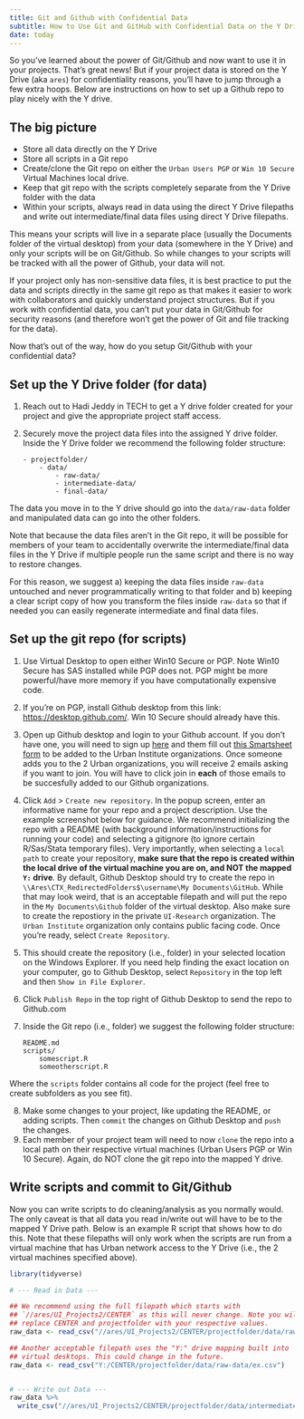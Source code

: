 ```yaml
---
title: Git and Github with Confidential Data 
subtitle: How to Use Git and GitHub with Confidential Data on the Y Drive (Ares Drive) 
date: today
---
```


So you've learned about the power of Git/Github and now want to use it in your projects. That's great news! But if your project data is stored on the Y Drive (aka `ares`) for confidentiality reasons, you'll have to jump through a few extra hoops. Below are instructions on how to set up a Github repo to play nicely with the Y drive.

## The big picture
-   Store all data directly on the Y Drive
-   Store all scripts in a Git repo
-   Create/clone the Git repo on either the `Urban Users PGP` or `Win 10 Secure` Virtual Machines local drive. 
-   Keep that git repo with the scripts completely separate from the Y Drive folder with the data
-   Within your scripts, always read in data using the direct Y Drive
    filepaths and write out intermediate/final data files using direct Y
    Drive filepaths.

This means your scripts will live in a separate place (usually the Documents folder of the virtual desktop) from your data (somewhere in the Y Drive) and only your scripts will be on Git/Github. So while changes to your scripts will be tracked with all the power of Github, your data will not. 

If your project only has non-sensitive data files, it is best practice to put the data and scripts directly in the same git repo as that makes it easier to work with collaborators and quickly understand project structures. But if you work with confidential data, you can't put your data in Git/Github for security reasons (and therefore won't get the power of Git and file tracking for the data).

Now that's out of the way, how do you setup Git/Github with your confidential data?

## Set up the Y Drive folder (for data)

1)  Reach out to Hadi Jeddy in TECH to get a Y drive folder created for
    your project and give the appropriate project staff access.

2)  Securely move the project data files into the assigned Y drive
    folder. Inside the Y Drive folder we recommend the following folder
    structure:

    ```
    - projectfolder/
        - data/
            - raw-data/
            - intermediate-data/
            - final-data/
    ```

The data you move in to the Y drive should go into the `data/raw-data` folder and manipulated data can go into the other folders.

Note that because the data files aren't in the Git repo,  it will be possible for members of your team to accidentally overwrite the intermediate/final data files in the Y Drive if multiple people run the same script and there is no way to restore changes. 

For this reason, we suggest a) keeping the data files inside `raw-data` untouched and never programmatically writing to that folder and b) keeping a clear script copy of how you transform the files inside `raw-data` so that if needed you can easily regenerate intermediate and final data files.


## Set up the git repo (for scripts)

1. Use Virtual Desktop to open either Win10 Secure or PGP. Note Win10 Secure has SAS installed while PGP does not. PGP might be more powerful/have more memory if you have computationally expensive code.
2. If you're on PGP, install Github desktop from this link: <a href="https://desktop.github.com/" target="_blank">https://desktop.github.com/</a>. Win 10 Secure should already have this. 
3. Open up Github desktop and login to your Github account. If you don't have one, you will need to sign up <a href="https://github.com/join" target="_blank">here</a> and them fill out <a href="https://app.smartsheet.com/b/form/9f0c5ba330dd4b73980fe5a6e17216b5" target="_blank">this Smartsheet form</a> to be added to the Urban Institute organizations. Once someone adds you to the 2 Urban organizations, you will receive 2 emails asking if you want to join. You will have to click join in **each** of those emails to be succesfully added to our Github organizations.
4. Click `Add` \> `Create new repository`. In the popup screen, enter an informative name for your repo and a project description. Use the example screenshot below for guidance. We recommend initializing the repo with a README (with background information/instructions for running your code) and selecting a gitignore (to ignore certain R/Sas/Stata temporary files). Very importantly, when selecting a `local path` to create your repository, **make sure that the repo is created within the local drive of the virtual machine you are on, and NOT the mapped `Y:` drive**. By default, Github Desktop should try to create the repo in `\\Ares\CTX_RedirectedFolders$\username\My Documents\GitHub`. While that may look weird, that is an acceptable filepath and will put the repo in the `My Documents\Github` folder of the virtual desktop. Also make sure to create the repostiory in the private `UI-Research` organization. The  `Urban Institute` organization only contains public facing code. Once you're ready, select `Create Repository`.
5. This should create the repository (i.e., folder) in your selected location on the Windows Explorer. If you need help finding the exact location on your computer, go to Github Desktop, select `Repository` in the top left and then `Show in File Explorer`.
6. Click `Publish Repo` in the top right of Github Desktop to send the repo to Github.com
7. Inside the Git repo (i.e., folder) we suggest the following folder structure:

    ```
    README.md
    scripts/
        somescript.R
        someotherscript.R
    ```

Where the `scripts` folder contains all code for the project (feel free to create subfolders as you see fit).

8. Make some changes to your project, like updating the README, or adding scripts. Then `commit` the changes on Github Desktop and `push` the changes.
9. Each member of your project team will need to now `clone` the repo into a local path on their respective virtual machines (Urban Users PGP or Win 10 Secure). Again, do NOT clone the git repo into the mapped Y drive.

## Write scripts and commit to Git/Github 

Now you can write scripts to do cleaning/analysis as you normally would. The only caveat is that all data you read in/write out will have to be to the mapped Y Drive path. Below is an example R script that shows how to do this. Note that these filepaths will only work when the scripts are run from a virtual machine that has Urban network access to the Y Drive (i.e., the 2 virtual machines specified above).

```r
library(tidyverse)

# --- Read in Data ---

## We recommend using the full filepath which starts with
## `//ares/UI_Projects2/CENTER` as this will never change. Note you will need to
## replace CENTER and projectfolder with your respective values.
raw_data <- read_csv("//ares/UI_Projects2/CENTER/projectfolder/data/raw-data/ex.csv")

## Another acceptable filepath uses the "Y:" drive mapping built into 
## virtual desktops. This could change in the future.
raw_data <- read_csv("Y:/CENTER/projectfolder/data/raw-data/ex.csv")


# --- Write out Data ---
raw_data %>%
  write_csv("//ares/UI_Projects2/CENTER/projectfolder/data/intermediate-data/ex-cleaned.csv")
```

